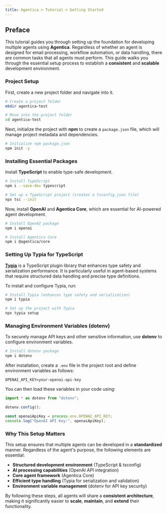 ```yaml
---
title: Agentica > Tutorial > Getting Started  
---
```


## Preface  

This tutorial guides you through setting up the foundation for developing multiple agents using **Agentica**. Regardless of whether an agent is designed for email processing, workflow automation, or data handling, there are common tasks that all agents must perform. This guide walks you through the essential setup process to establish a **consistent** and **scalable** development environment.  

### Project Setup  

First, create a new project folder and navigate into it.  

```bash
# Create a project folder
mkdir agentica-test

# Move into the project folder
cd agentica-test
```  

Next, initialize the project with **npm** to create a `package.json` file, which will manage project metadata and dependencies.  

```bash
# Initialize npm package.json
npm init -y
```  

### Installing Essential Packages  

Install **TypeScript** to enable type-safe development.  

```bash
# Install TypeScript
npm i --save-dev typescript

# Set up a TypeScript project (creates a tsconfig.json file)
npx tsc --init
```  

Now, install **OpenAI** and **Agentica Core**, which are essential for AI-powered agent development.  

```bash
# Install OpenAI package
npm i openai

# Install Agentica Core
npm i @agentica/core
```  

### Setting Up Typia for TypeScript  

[**Typia**](https://github.com/samchon/typia) is a TypeScript plugin library that enhances type safety and serialization performance. It is particularly useful in agent-based systems that require structured data handling and precise type definitions.  

To install and configure Typia, run:  

```bash
# Install Typia (enhances type safety and serialization)
npm i typia

# Set up the project with Typia
npx typia setup
```  

### Managing Environment Variables (dotenv)  

To securely manage API keys and other sensitive information, use **dotenv** to configure environment variables.  

```bash
# Install dotenv package
npm i dotenv
```  

After installation, create a `.env` file in the project root and define environment variables as follows:  

```env
OPENAI_API_KEY=your-openai-api-key
```  

You can then load these variables in your code using:  

```typescript
import * as dotenv from "dotenv";

dotenv.config();

const openaiApiKey = process.env.OPENAI_API_KEY;
console.log("OpenAI API Key:", openaiApiKey);
```  

### Why This Setup Matters  

This setup ensures that multiple agents can be developed in a **standardized** manner. Regardless of the agent's purpose, the following elements are essential:  

- **Structured development environment** (TypeScript & tsconfig)  
- **AI processing capabilities** (OpenAI API integration)  
- **Core agent framework** (Agentica Core)  
- **Efficient type handling** (Typia for serialization and validation)  
- **Environment variable management** (dotenv for API key security)  

By following these steps, all agents will share a **consistent architecture**, making it significantly easier to **scale**, **maintain**, and **extend** their functionality.